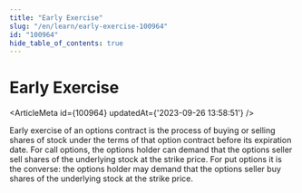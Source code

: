 ```yaml
---
title: "Early Exercise"
slug: "/en/learn/early-exercise-100964"
id: "100964"
hide_table_of_contents: true
---
```



# Early Exercise

<ArticleMeta id={100964} updatedAt={'2023-09-26 13:58:51'} />
<div className='border-solid border-b border-t-0 my-4 border-[var(--ifm-color-gray-300)]' />

Early exercise of an options contract is the process of buying or selling shares of stock under the terms of that option contract before its expiration date. For call options, the options holder can demand that the options seller sell shares of the underlying stock at the strike price. For put options it is the converse: the options holder may demand that the options seller buy shares of the underlying stock at the strike price.
